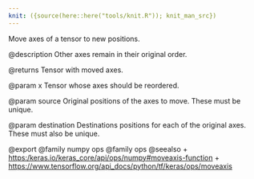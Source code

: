 ```yaml
---
knit: ({source(here::here("tools/knit.R")); knit_man_src})
---
```

Move axes of a tensor to new positions.

@description
Other axes remain in their original order.

@returns
    Tensor with moved axes.

@param x
Tensor whose axes should be reordered.

@param source
Original positions of the axes to move. These must be unique.

@param destination
Destinations positions for each of the original axes.
These must also be unique.

@export
@family numpy ops
@family ops
@seealso
+ <https:/keras.io/keras_core/api/ops/numpy#moveaxis-function>
+ <https://www.tensorflow.org/api_docs/python/tf/keras/ops/moveaxis>
